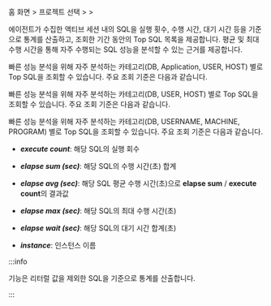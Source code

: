 홈 화면 &gt; 프로젝트 선택 &gt; <Cmdname sid="side_reportStat" className="uitext" /> &gt; <Cmdname sid="side_dbSqlStat" className="uitext" />

에이전트가 수집한 액티브 세션 내의 SQL을 실행 횟수, 수행 시간, 대기 시간 등을 기준으로 통계를 산출하고, 조회한 기간 동안의 Top SQL 목록을 제공합니다. 평균 및 최대 수행 시간을 통해 자주 수행되는 SQL 성능을 분석할 수 있는 근거를 제공합니다.

<InDoc product="postgresql">

빠른 성능 분석을 위해 자주 분석하는 카테고리(DB, Application, USER, HOST) 별로 Top SQL을 조회할 수 있습니다. 주요 조회 기준은 다음과 같습니다.

</InDoc>

<InDoc product="mysql">

빠른 성능 분석을 위해 자주 분석하는 카테고리(DB, USER, HOST) 별로 Top SQL을 조회할 수 있습니다. 주요 조회 기준은 다음과 같습니다.

</InDoc>

<InDoc product="oracle-dma">

빠른 성능 분석을 위해 자주 분석하는 카테고리(DB, USERNAME, MACHINE, PROGRAM) 별로 Top SQL을 조회할 수 있습니다. 주요 조회 기준은 다음과 같습니다.

</InDoc>

* ***execute count***: 해당 SQL의 실행 회수

* ***elapse sum (sec)***: 해당 SQL의 수행 시간(초) 합계

* ***elapse avg (sec)***:	해당 SQL 평균 수행 시간(초)으로 **elapse sum** / **execute count**의 결과값

* ***elapse max (sec)***: 해당 SQL의 최대 수행 시간(초)

<Xclude product="mysql">

* ***elapse wait (sec)***: 해당 SQL의 대기 시간 합계(초)

</Xclude>

* ***instance***: 인스턴스 이름

:::info

<Cmdname sid="side_dbSqlStat" className="uitext" /> 기능은 리터럴 값을 제외한 SQL을 기준으로 통계를 산출합니다.

:::